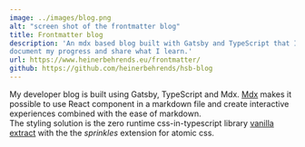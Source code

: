 ```yaml
---
image: ../images/blog.png
alt: "screen shot of the frontmatter blog"
title: Frontmatter blog
description: 'An mdx based blog built with Gatsby and TypeScript that I use to 
document my progress and share what I learn.'
url: https://www.heinerbehrends.eu/frontmatter/
github: https://github.com/heinerbehrends/hsb-blog
---
```


My developer blog is built using Gatsby, TypeScript and Mdx. [Mdx](https://mdxjs.org)
makes it possible to use React component in a markdown file and create interactive
experiences combined with the ease of markdown. <br />
The styling solution is the zero runtime css-in-typescript
library [vanilla extract](https://vanilla-extract.style/) with the the _sprinkles_
extension for atomic css.
